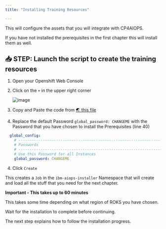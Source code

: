 ```yaml
---
title: "Installing Training Resources"

---
```


This will configure the assets that you will integrate with CP4AIOPS.

<InlineNotification kind="info">

If you have not installed the prerequisites in the first chapter this will install them as well.

</InlineNotification>

## 📥 STEP: Launch the script to create the training resources

1. Open your Openshift Web Console
1. Click on the `+` in the upper right corner

	![image](./../images/prereqs/01_prereqs.png)

1. Copy and Paste the code from <a href="https://github.com/niklaushirt/ibm-aiops-deployer/blob/main/doc/training/prerequisites-step2.yaml" target="_blank" >🌏 this file</a>

3. Replace the default Password `global_password: CHANGEME` with the Password that you have chosen to install the Prerequisites (line 40)

  ```yaml
    global_config:
      # ---------------------------------------------------------------------------------------------------
      # Passwords
      # ---------------------------------------------------------------------------------------------------
      # Use this Password for all Instances
      global_password: CHANGEME
  ```

4. Click `Create`


<InlineNotification kind="info">

This creates a `Job` in the `ibm-aiops-installer` Namespace that will create and load all the stuff that you need for the next chapter. 

</InlineNotification>



<InlineNotification kind="error">

**Important - This takes up to 60 minutes**

This takes some time depending on what region of ROKS you have chosen.

Wait for the installation to complete before continuing. 

The next step explains how to follow the installation progress.

</InlineNotification>